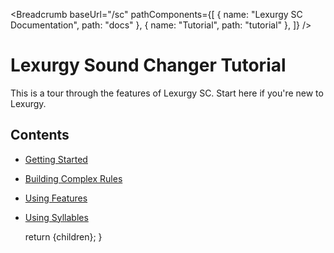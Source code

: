 
<Breadcrumb
  baseUrl="/sc"
  pathComponents={[
    { name: "Lexurgy SC Documentation", path: "docs" },
    { name: "Tutorial", path: "tutorial" },
  ]}
/>

# Lexurgy Sound Changer Tutorial

This is a tour through the features of Lexurgy SC. Start here if you're new to Lexurgy.

## Contents

- [Getting Started](/sc/docs/tutorial/basics)
- [Building Complex Rules](/sc/docs/tutorial/controlflow)
- [Using Features](/sc/docs/tutorial/features)
- [Using Syllables](/sc/docs/tutorial/syllables)

  return <MdxLayout>{children}</MdxLayout>;
}
